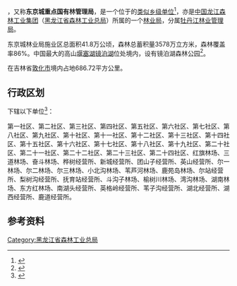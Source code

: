 {{中国乡级行政区|23/10/84/400/000
|行政区全称           = {{PAGENAMEBASE}}
|上级行政区           = [[中国龙江森林工业集团|中国龙江森林工业集团]]<br>[[黑龙江省森林工业总局|黑龙江省森林工业总局]][[牡丹江林业管理局|牡丹江林业管理局]]
|政府驻地             = [[宁安市|宁安市]][[东京城镇|东京城镇]]
}}

'''{{PAGENAMEBASE}}'''，又称'''东京城重点国有林管理局'''，是一个位于{{PRC admin/fullname|23/10/84/400/000|3}}的[[类似乡级单位|类似乡级单位]]<ref>{{PRC admin/ref sgc|{{PRC admin/parent|23/10/84/400/000}}}}</ref>，亦是[[中国龙江森林工业集团|中国龙江森林工业集团]]（[[黑龙江省森林工业总局|黑龙江省森林工业总局]]）所属的一个[[林业局|林业局]]，分属[[牡丹江林业管理局|牡丹江林业管理局]]。

东京城林业局施业区总面积41.8万公顷，森林总蓄积量3578万立方米，森林覆盖率86%。中国最大的高山[[堰塞湖|堰塞湖]][[镜泊湖|镜泊湖]]位处境内，设有镜泊湖森林公园<ref>{{cite web |title=东京城林业局简介 |url=http://www.ljforest.gov.cn/zw/lqzw/hljsshjlq_138/hljsdjclyj/qtxx_1682/201001/t20100129_3915.htm |website=中国龙江森林工业集团 }}{{Dead link}}</ref>。

在吉林省[[敦化市|敦化市]]境内占地686.72平方公里。

== 行政区划 ==
{{PAGENAMEBASE}}下辖以下单位<ref>{{PRC admin/ref sgc|23/10/84/400/000}}</ref>：

第一社区、第二社区、第三社区、第四社区、第五社区、第六社区、第七社区、第八社区、第九社区、第十社区、第十一社区、第十二社区、第十三社区、第十四社区、第十五社区、第十六社区、第十七社区、第十八社区、第十九社区、第二十社区、第二十一社区、第二十二社区、第二十三社区、第二十四社区、红旗林场、三道林场、奋斗林场、桦树经营所、新城经营所、团山子经营所、英山经营所、尔一林场、尔二林场、尔三林场、小北沟林场、苇芦河林场、鹿苑岛林场、尔站经营所、梨树沟经营所、抚育站经营所、斗沟子林场、榆树川林场、湾沟林场、湖南林场、东方红林场、南湖头经营所、英格岭经营所、苇子沟经营所、湖北经营所、湖西经营所、鹿道经营所。

== 参考资料 ==
{{reflist}}

{{黑龙江行政区划小作品}}
{{PRC admin/navcat|23/10/84/400/000}}
{{中华人民共和国林业区划|龙}}

[[Category:黑龙江省森林工业总局|Category:黑龙江省森林工业总局]]